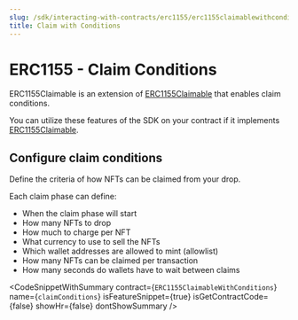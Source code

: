 ```yaml
---
slug: /sdk/interacting-with-contracts/erc1155/erc1155claimablewithconditions
title: Claim with Conditions
---
```



# ERC1155 - Claim Conditions

ERC1155Claimable is an extension of [ERC1155Claimable](/sdk/interacting-with-contracts/erc1155/erc1155claimable) that enables claim conditions.

You can utilize these features of the SDK on your contract if it implements [ERC1155Claimable](/extensions/erc-1155/claim).

<div className="row" style={{ marginBottom: 24 }}>
  <div className="col col--12" style={{ marginTop: 8 }}>
    <QuickstartCard
      name="Learn how to implement ERC1155Claimable in your smart contract"
      link={"/extensions/erc-1155/claim"}
      image="/assets/icons/general.png"
    />
  </div>
</div>

## Configure claim conditions

Define the criteria of how NFTs can be claimed from your drop.

Each claim phase can define:

- When the claim phase will start
- How many NFTs to drop
- How much to charge per NFT
- What currency to use to sell the NFTs
- Which wallet addresses are allowed to mint (allowlist)
- How many NFTs can be claimed per transaction
- How many seconds do wallets have to wait between claims

<CodeSnippetWithSummary
  contract={`ERC1155ClaimableWithConditions`}
  name={`claimConditions`}
  isFeatureSnippet={true}
  isGetContractCode={false}
  showHr={false}
  dontShowSummary
/>
